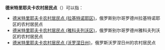 '''德米特里耶夫卡农村居民点'''（{{lang-ru|Дмитриевское сельское поселение}}）可以指：
* [[德米特里耶夫卡农村居民点_(拉基特诺耶区)|德米特里耶夫卡农村居民点 (拉基特诺耶区)]]，俄罗斯别尔哥罗德州拉基特诺耶区的农村居民点
* [[德米特里耶夫卡农村居民点_(雅科夫列沃区)|德米特里耶夫卡农村居民点 (雅科夫列沃区)]]，俄罗斯别尔哥罗德州雅科夫列沃区的农村居民点
* [[德米特里耶夫卡农村居民点_(沃罗涅日州)|德米特里耶夫卡农村居民点 (沃罗涅日州)]]，俄罗斯沃罗涅日州的农村居民点

{{disambig|cat=俄语译名消歧义}}